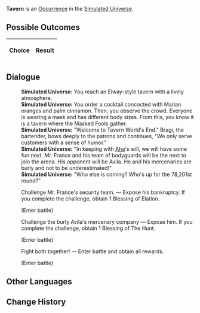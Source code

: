 {{Simulated Universe Event Infobox
|title         = Tavern
|image         = Random Event Battle.png
|type          =
|domains_su    = Occurrence
|domains_ext   = Occurrence
|domains_swarm = 
|domains_gng   = 
|requirements  =
|prev          = 
|next          = 
|indexRewards  =
|characters    = Aha
}}
'''Tavern''' is an [[Simulated Universe/Occurrence|Occurrence]] in the [[Simulated Universe]].

==Possible Outcomes==
{| class="article-table"
!Choice
!Result

|}

<!--
==Gameplay Notes==

-->
==Dialogue==
{{Dialogue Start}}
:'''Simulated Universe:''' You reach an Elway-style tavern with a lively atmosphere.
:'''Simulated Universe:''' You order a cocktail concocted with Marian oranges and palm cinnamon. Then, you observe the crowd. Everyone is wearing a mask and has different body sizes. From this, you know it is a tavern where the Masked Fools gather.
:'''Simulated Universe:''' "Welcome to Tavern World's End." Bragi, the bartender, bows deeply to the patrons and continues, "We only serve customers with a sense of humor."
:'''Simulated Universe:''' "In keeping with [[Aha]]'s will, we will have some fun next. Mr. France and his team of bodyguards will be the next to join the arena. His opponent will be Avila. He and his mercenaries are burly and not to be underestimated!"
:'''Simulated Universe:''' "Who else is coming? Who's up for the 78,201st round?"
:{{DIcon|Star}} Challenge Mr. France's security team. &mdash; Expose his bankruptcy. If you complete the challenge, obtain 1 Blessing of Elation.
:;(Enter battle)
::{{Enemy List|Automaton Grizzly*1/}}
:{{DIcon|Star}} Challenge the burly Avila's mercenary company &mdash; Expose him. If you complete the challenge, obtain 1 Blessing of The Hunt.
:;(Enter battle)
::{{Enemy List|Automaton Hound*2/;Automaton Direwolf*1/}}
:{{DIcon|Star}} Fight both together! &mdash; Enter battle and obtain all rewards.
:;(Enter battle)
::{{Enemy List|Automaton Direwolf*1/;Automaton Grizzly*1/}}
{{Dialogue End}}

==Other Languages==
{{Other Languages
|en    = Tavern
|zhs   = 酒馆
|zht   = 酒館
|ja    = パブ
|ko    = 술집
|es    = Taberna
|fr    = Taverne
|ru    = Таверна
|th    = บาร์
|vi    = Quán Rượu
|de    = Taverne
|id    = Bar
|pt    = Taverna
}}

==Change History==
{{Change History|1.0}}
